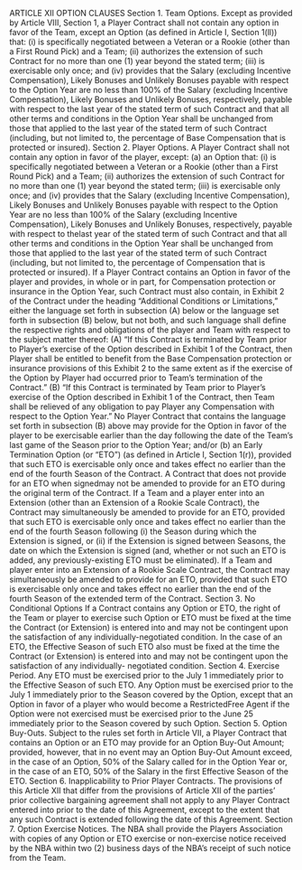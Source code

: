 ARTICLE XII
                                      OPTION CLAUSES
Section 1.      Team Options.
        Except as provided by Article VIII, Section 1, a Player Contract shall not contain any
option in favor of the Team, except an Option (as defined in Article I, Section 1(ll)) that: (i) is
specifically negotiated between a Veteran or a Rookie (other than a First Round Pick) and a
Team; (ii) authorizes the extension of such Contract for no more than one (1) year beyond the
stated term; (iii) is exercisable only once; and (iv) provides that the Salary (excluding Incentive
Compensation), Likely Bonuses and Unlikely Bonuses payable with respect to the Option Year
are no less than 100\% of the Salary (excluding Incentive Compensation), Likely Bonuses and
Unlikely Bonuses, respectively, payable with respect to the last year of the stated term of such
Contract and that all other terms and conditions in the Option Year shall be unchanged from
those that applied to the last year of the stated term of such Contract (including, but not limited
to, the percentage of Base Compensation that is protected or insured).
Section 2.      Player Options.
        A Player Contract shall not contain any option in favor of the player, except:
        (a)          an Option that: (i) is specifically negotiated between a Veteran or a Rookie
(other than a First Round Pick) and a Team; (ii) authorizes the extension of such Contract for no
more than one (1) year beyond the stated term; (iii) is exercisable only once; and (iv) provides
that the Salary (excluding Incentive Compensation), Likely Bonuses and Unlikely Bonuses
payable with respect to the Option Year are no less than 100\% of the Salary (excluding Incentive
Compensation), Likely Bonuses and Unlikely Bonuses, respectively, payable with respect to thelast year of the stated term of such Contract and that all other terms and conditions in the Option
Year shall be unchanged from those that applied to the last year of the stated term of such
Contract (including, but not limited to, the percentage of Compensation that is protected or
insured). If a Player Contract contains an Option in favor of the player and provides, in whole
or in part, for Compensation protection or insurance in the Option Year, such Contract must also
contain, in Exhibit 2 of the Contract under the heading "Additional Conditions or Limitations,"
either the language set forth in subsection (A) below or the language set forth in subsection (B)
below, but not both, and such language shall define the respective rights and obligations of the
player and Team with respect to the subject matter thereof:
                        (A)     "If this Contract is terminated by Team prior to Player's exercise
                                of the Option described in Exhibit 1 of the Contract, then Player
                                shall be entitled to benefit from the Base Compensation protection
                                or insurance provisions of this Exhibit 2 to the same extent as if the
                                exercise of the Option by Player had occurred prior to Team's
                                termination of the Contract."
                        (B)     "If this Contract is terminated by Team prior to Player's exercise
                                of the Option described in Exhibit 1 of the Contract, then Team
                                shall be relieved of any obligation to pay Player any Compensation
                                with respect to the Option Year."
No Player Contract that contains the language set forth in subsection (B) above may provide for
the Option in favor of the player to be exercisable earlier than the day following the date of the
Team's last game of the Season prior to the Option Year;
and/or
        (b)         an Early Termination Option (or "ETO") (as defined in Article I, Section
1(r)), provided that such ETO is exercisable only once and takes effect no earlier than the end of
the fourth Season of the Contract. A Contract that does not provide for an ETO when signedmay not be amended to provide for an ETO during the original term of the Contract. If a Team
and a player enter into an Extension (other than an Extension of a Rookie Scale Contract), the
Contract may simultaneously be amended to provide for an ETO, provided that such ETO is
exercisable only once and takes effect no earlier than the end of the fourth Season following (i)
the Season during which the Extension is signed, or (ii) if the Extension is signed between
Seasons, the date on which the Extension is signed (and, whether or not such an ETO is added,
any previously-existing ETO must be eliminated). If a Team and player enter into an Extension
of a Rookie Scale Contract, the Contract may simultaneously be amended to provide for an ETO,
provided that such ETO is exercisable only once and takes effect no earlier than the end of the
fourth Season of the extended term of the Contract.
Section 3.     No Conditional Options
               If a Contract contains any Option or ETO, the right of the Team or player to
exercise such Option or ETO must be fixed at the time the Contract (or Extension) is entered into
and may not be contingent upon the satisfaction of any individually-negotiated condition. In the
case of an ETO, the Effective Season of such ETO also must be fixed at the time the Contract (or
Extension) is entered into and may not be contingent upon the satisfaction of any individually-
negotiated condition.
Section 4.     Exercise Period.
        Any ETO must be exercised prior to the July 1 immediately prior to the Effective Season
of such ETO. Any Option must be exercised prior to the July 1 immediately prior to the Season
covered by the Option, except that an Option in favor of a player who would become a RestrictedFree Agent if the Option were not exercised must be exercised prior to the June 25 immediately
prior to the Season covered by such Option.
Section 5.      Option Buy-Outs.
        Subject to the rules set forth in Article VII, a Player Contract that contains an Option or
an ETO may provide for an Option Buy-Out Amount; provided, however, that in no event may
an Option Buy-Out Amount exceed, in the case of an Option, 50\% of the Salary called for in the
Option Year or, in the case of an ETO, 50\% of the Salary in the first Effective Season of the
ETO.
Section 6.      Inapplicability to Prior Player Contracts.
        The provisions of this Article XII that differ from the provisions of Article XII of the
parties' prior collective bargaining agreement shall not apply to any Player Contract entered into
prior to the date of this Agreement, except to the extent that any such Contract is extended
following the date of this Agreement.
Section 7.      Option Exercise Notices.
        The NBA shall provide the Players Association with copies of any Option or ETO
exercise or non-exercise notice received by the NBA within two (2) business days of the NBA's
receipt of such notice from the Team.